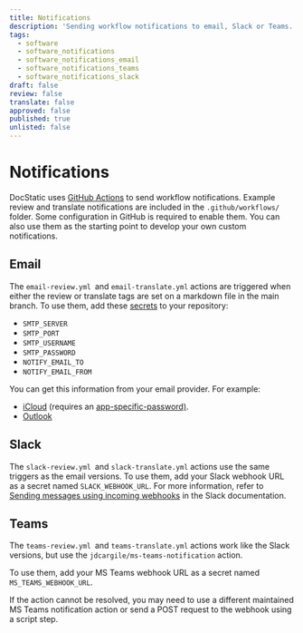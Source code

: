 ```yaml
---
title: Notifications
description: 'Sending workflow notifications to email, Slack or Teams.'
tags:
  - software
  - software_notifications
  - software_notifications_email
  - software_notifications_teams
  - software_notifications_slack
draft: false
review: false
translate: false
approved: false
published: true
unlisted: false
---
```


# Notifications

DocStatic uses [GitHub Actions](https://docs.github.com/en/actions) to send workflow notifications. Example review and translate notifications are included in the `.github/workflows/` folder. Some configuration in GitHub is required to enable them. You can also use them as the starting point to develop your own custom notifications.

## Email

The `email-review.yml `and `email-translate.yml` actions are triggered when either the review or translate tags are set on a markdown file in the main branch. To use them, add these [secrets](https://docs.github.com/en/actions/how-tos/write-workflows/choose-what-workflows-do/use-secrets) to your repository:

* `SMTP_SERVER`
* `SMTP_PORT`
* `SMTP_USERNAME`
* `SMTP_PASSWORD`
* `NOTIFY_EMAIL_TO`
* `NOTIFY_EMAIL_FROM`

You can get this information from your email provider. For example:

* [iCloud](https://support.apple.com/en-us/102525) (requires an [app-specific-password)](https://support.apple.com/en-us/102654).
* [Outlook](https://support.microsoft.com/en-us/office/pop-imap-and-smtp-settings-for-outlook-com-d088b986-291d-42b8-9564-9c414e2aa040)

## Slack

The `slack-review.yml `and `slack-translate.yml` actions use the same triggers as the email versions. To use them, add your Slack webhook URL as a secret named `SLACK_WEBHOOK_URL`. For more information, refer to [Sending messages using incoming webhooks](https://docs.slack.dev/messaging/sending-messages-using-incoming-webhooks/) in the Slack documentation.

## Teams

The `teams-review.yml `and `teams-translate.yml` actions work like the Slack versions, but use the `jdcargile/ms-teams-notification` action.

To use them, add your MS Teams webhook URL as a secret named `MS_TEAMS_WEBHOOK_URL`.

If the action cannot be resolved, you may need to use a different maintained MS Teams notification action or send a POST request to the webhook using a script step.
